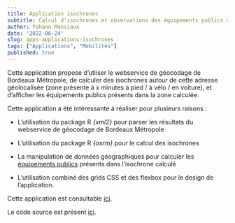 ```yaml
---
title: Application isochrones
subtitle: Calcul d'isochrones et observations des équipements publics à proximité
author: Yohann Mansiaux
date: '2022-06-24'
slug: apps-applications-isochrones
tags: ["Applications", "Mobilités"]
published: true
---
```


Cette application propose d'utiiser le webservice de géocodage de Bordeaux Métropole, de calculer des isochrones autour de cette adresse géolocalisée (zone présente à x minutes à pied / à vélo / en voiture), et d'afficher les équipements publics présents dans la zone calculée.


Cette application a été intéressante à réaliser pour plusieurs raisons :

* L'utilisation du package R _{xml2}_ pour parser les résultats du webservice de géocodage de Bordeaux Métropole

* L'utilisation du package R _{osrm}_ pour le calcul des isochrones

* La manipulation de données géographiques pour calculer les <a href="https://data.bordeaux-metropole.fr/dicopub/#/dico#TO_EQPUB_P
" target="_blank" rel="noopener noreferrer" class="button">équipements publics</a> présents dans l'isochrone calculé 

* L'utilisation combiné des grids CSS et des flexbox pour le design de l'application.

Cette application est consultable <a href="https://ymansiaux.shinyapps.io/isochrones/" target="_blank" rel="noopener noreferrer" class="button">ici</a>.

Le code source est présent <a href="https://github.com/ymansiaux/isochrones" target="_blank" rel="noopener noreferrer" class="button">ici</a>.


